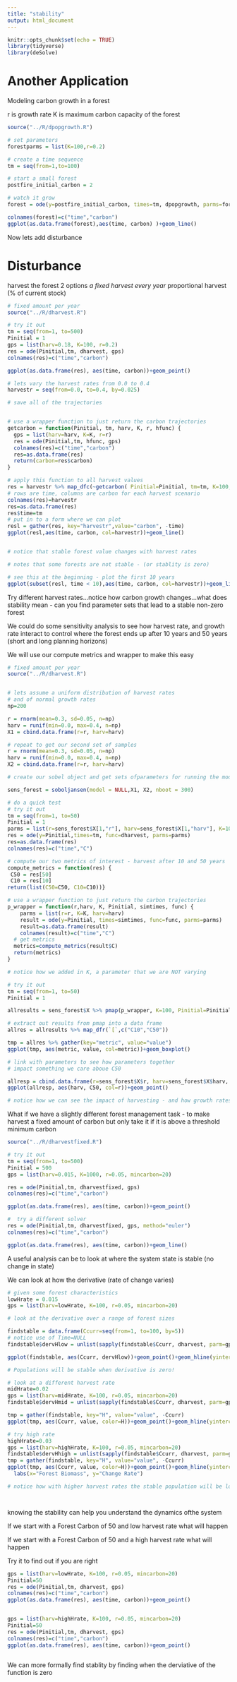 ```yaml
---
title: "stability"
output: html_document
---
```


```r
knitr::opts_chunk$set(echo = TRUE)
library(tidyverse)
library(deSolve)
```



# Another Application

Modeling carbon growth in a forest

r is growth rate
K is maximum carbon capacity of the forest

```r
source("../R/dpopgrowth.R")

# set parameters
forestparms = list(K=100,r=0.2)

# create a time sequence
tm = seq(from=1,to=100)

# start a small forest
postfire_initial_carbon = 2

# watch it grow
forest = ode(y=postfire_initial_carbon, times=tm, dpopgrowth, parms=forestparms)

colnames(forest)=c("time","carbon")
ggplot(as.data.frame(forest),aes(time, carbon) )+geom_line()


```

Now lets add disturbance

# Disturbance

harvest the forest 
2 options
*a fixed harvest every year
*proportional harvest (% of current stock)

```r

# fixed amount per year
source("../R/dharvest.R")

# try it out
tm = seq(from=1, to=500)
Pinitial = 1
gps = list(harv=0.18, K=100, r=0.2)
res = ode(Pinitial,tm, dharvest, gps)
colnames(res)=c("time","carbon")

ggplot(as.data.frame(res), aes(time, carbon))+geom_point()

# lets vary the harvest rates from 0.0 to 0.4
harvestr = seq(from=0.0, to=0.4, by=0.025)

# save all of the trajectories


# use a wrapper function to just return the carbon trajectories
getcarbon = function(Pinitial, tm, harv, K, r, hfunc) {
  gps = list(harv=harv, K=K, r=r)
  res = ode(Pinitial,tm, hfunc, gps)
  colnames(res)=c("time","carbon")
  res=as.data.frame(res)
  return(carbon=res$carbon)
}

# apply this function to all harvest values
res = harvestr %>% map_dfc(~getcarbon( Pinitial=Pinitial, tm=tm, K=100, r=0.2, hfun=dharvest, harv=.x))
# rows are time, columns are carbon for each harvest scenario
colnames(res)=harvestr
res=as.data.frame(res)
res$time=tm
# put in to a form where we can plot
resl = gather(res, key="harvestr",value="carbon", -time)
ggplot(resl,aes(time, carbon, col=harvestr))+geom_line()


# notice that stable forest value changes with harvest rates

# notes that some forests are not stable - (or stablity is zero)

# see this at the beginning - plot the first 10 years
ggplot(subset(resl, time < 10),aes(time, carbon, col=harvestr))+geom_line()

```

Try different harvest rates...notice how carbon growth changes...what does stability mean - can you find parameter sets that lead to a stable non-zero forest

We could do some sensitivity analysis to see how harvest rate, and growth rate interact to control where the forest ends up after 10 years and 50 years (short and long planning horizons)

We will use our compute metrics and wrapper to make this easy

```r

# fixed amount per year
source("../R/dharvest.R")


# lets assume a uniform distribution of harvest rates
# and of normal growth rates
np=200

r = rnorm(mean=0.3, sd=0.05, n=np)
harv = runif(min=0.0, max=0.4, n=np)
X1 = cbind.data.frame(r=r, harv=harv)

# repeat to get our second set of samples
r = rnorm(mean=0.3, sd=0.05, n=np)
harv = runif(min=0.0, max=0.4, n=np)
X2 = cbind.data.frame(r=r, harv=harv)

# create our sobel object and get sets ofparameters for running the model

sens_forest = soboljansen(model = NULL,X1, X2, nboot = 300)

# do a quick test
# try it out
tm = seq(from=1, to=50)
Pinitial = 1
parms = list(r=sens_forest$X[1,"r"], harv=sens_forest$X[1,"harv"], K=100)
res = ode(y=Pinitial,times=tm, func=dharvest, parms=parms)
res=as.data.frame(res)
colnames(res)=c("time","C")

# compute our two metrics of interest - harvest after 10 and 50 years
compute_metrics = function(res) {
 C50 = res[50]
 C10 = res[10]
return(list(C50=C50, C10=C10))}

# use a wrapper function to just return the carbon trajectories
p_wrapper = function(r,harv, K, Pinitial, simtimes, func) {
    parms = list(r=r, K=K, harv=harv)
    result = ode(y=Pinitial, times=simtimes, func=func, parms=parms) 
    result=as.data.frame(result)
    colnames(result)=c("time","C")
  # get metrics
  metrics=compute_metrics(result$C)
  return(metrics)
}

# notice how we added in K, a parameter that we are NOT varying

# try it out
tm = seq(from=1, to=50)
Pinitial = 1

allresults = sens_forest$X %>% pmap(p_wrapper, K=100, Pinitial=Pinitial, simtimes=tm, func=dharvest)

# extract out results from pmap into a data frame
allres = allresults %>% map_dfr(`[`,c("C10","C50"))

tmp = allres %>% gather(key="metric", value="value")
ggplot(tmp, aes(metric, value, col=metric))+geom_boxplot()

# link with parameters to see how parameters together
# impact something we care aboue C50

allresp = cbind.data.frame(r=sens_forest$X$r, harv=sens_forest$X$harv, allres)
ggplot(allresp, aes(harv, C50, col=r))+geom_point()

# notice how we can see the impact of harvesting - and how growth rates reduce the sustainable harvest
```



What if we have a slightly different forest management task -  to make harvest a fixed amount of  carbon but only take it if it is above a threshold minimum carbon


```r

source("../R/dharvestfixed.R")

# try it out
tm = seq(from=1, to=500)
Pinitial = 500
gps = list(harv=0.015, K=1000, r=0.05, mincarbon=20)

res = ode(Pinitial,tm, dharvestfixed, gps)
colnames(res)=c("time","carbon")

ggplot(as.data.frame(res), aes(time, carbon))+geom_point()

#  try a different solver
res = ode(Pinitial,tm, dharvestfixed, gps, method="euler")
colnames(res)=c("time","carbon")

ggplot(as.data.frame(res), aes(time, carbon))+geom_line()


```


A useful analysis can be to look at where the system state is stable (no change in state)

We can look at how the derivative (rate of change varies)

```r

# given some forest characteristics
lowHrate = 0.015
gps = list(harv=lowHrate, K=100, r=0.05, mincarbon=20)

# look at the derivative over a range of forest sizes

findstable = data.frame(Ccurr=seq(from=1, to=100, by=5))
# notice use of Time=NULL
findstable$dervHlow = unlist(sapply(findstable$Ccurr, dharvest, parm=gps, Time=NULL))

ggplot(findstable, aes(Ccurr, dervHlow))+geom_point()+geom_hline(yintercept = 0, col="red")

# Populations will be stable when derivative is zero!

# look at a different harvest rate
midHrate=0.02
gps = list(harv=midHrate, K=100, r=0.05, mincarbon=20)
findstable$dervHmid = unlist(sapply(findstable$Ccurr, dharvest, parm=gps, Time=NULL))

tmp = gather(findstable, key="H", value="value", -Ccurr)
ggplot(tmp, aes(Ccurr, value, color=H))+geom_point()+geom_hline(yintercept = 0, col="black")

# try high rate
highHrate=0.03
gps = list(harv=highHrate, K=100, r=0.05, mincarbon=20)
findstable$dervHhigh = unlist(sapply(findstable$Ccurr, dharvest, parm=gps, Time=NULL))
tmp = gather(findstable, key="H", value="value", -Ccurr)
ggplot(tmp, aes(Ccurr, value, color=H))+geom_point()+geom_hline(yintercept = 0, col="black")+
  labs(x="Forest Biomass", y="Change Rate")

# notice how with higher harvest rates the stable population will be lower




```

knowing the stability can help you understand the dynamics ofthe system

If we start with a Forest Carbon of 50 and low harvest rate what will happen

If we start with a Forest Carbon of 50 and a high harvest rate what will happen

Try it to find out if you are right
```r

gps = list(harv=lowHrate, K=100, r=0.05, mincarbon=20)
Pinitial=50
res = ode(Pinitial,tm, dharvest, gps)
colnames(res)=c("time","carbon")
ggplot(as.data.frame(res), aes(time, carbon))+geom_point()


gps = list(harv=highHrate, K=100, r=0.05, mincarbon=20)
Pinitial=50
res = ode(Pinitial,tm, dharvest, gps)
colnames(res)=c("time","carbon")
ggplot(as.data.frame(res), aes(time, carbon))+geom_point()



```


We can more formally find stablity by finding when the derviative of the function is zero